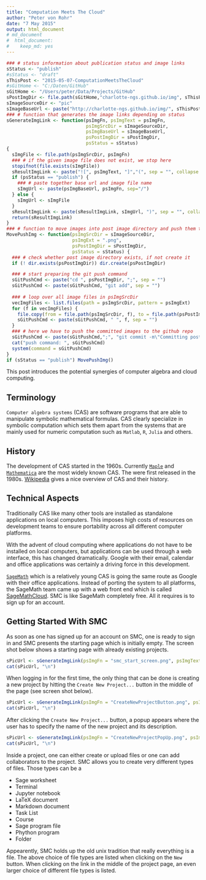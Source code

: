 ```yaml
---
title: "Computation Meets The Cloud"
author: "Peter von Rohr"
date: "7 May 2015"
output: html_document
# md_document
#  html_document:
#    keep_md: yes
---
```


```r
### # status information about publication status and image links
sStatus <- "publish"
#sStatus <- "draft"
sThisPost <- "2015-05-07-ComputationMeetsTheCloud"
#sGitHome <- "C:/Daten/GitHub"
sGitHome <- "/Users/peter/Data/Projects/GitHub"
sPostImgDir <- file.path(sGitHome,"charlotte-ngs.github.io/img", sThisPost)
sImageSourceDir <- "pic"
sImageBaseUrl <- paste("http://charlotte-ngs.github.io/img/", sThisPost, sep = "")
### # function that generates the image links depending on status
sGenerateImgLink <- function(psImgFn, psImgText = psImgFn, 
                             psImgSrcDir = sImageSourceDir,
                             psImgBaseUrl = sImageBaseUrl,
                             psPostImgDir = sPostImgDir, 
                             psStatus = sStatus)
{
  sImgFile <- file.path(psImgSrcDir, psImgFn)
  ### # if the given image file does not exist, we stop here
  stopifnot(file.exists(sImgFile))
  sResultImgLink <- paste("![", psImgText, "]","(", sep = "", collapse = "")
  if (psStatus == "publish") {
    ### # paste together base url and image file name
    sImgUrl <- paste(psImgBaseUrl, psImgFn, sep="/")
  } else {
    sImgUrl <- sImgFile
  }
  sResultImgLink <- paste(sResultImgLink, sImgUrl, ")", sep = "", collapse = "")
  return(sResultImgLink)
}
### # function to move images into post image directory and push them to github
MovePushImg <- function(psImgSrcDir = sImageSourceDir,
                        psImgExt = ".png",
                        psPostImgDir = sPostImgDir, 
                        psStatus = sStatus) {
  ### # check whether post image directory exists, if not create it
  if (! dir.exists(psPostImgDir)) dir.create(psPostImgDir)

  ### # start preparing the git push command
  sGitPushCmd <- paste("cd ", psPostImgDir, ";", sep = "")
  sGitPushCmd <- paste(sGitPushCmd, "git add", sep = "")
  
  ### # loop over all image files in psImgSrcDir
  vecImgFiles <- list.files(path = psImgSrcDir, pattern = psImgExt)
  for (f in vecImgFiles) {
    file.copy(from = file.path(psImgSrcDir, f), to = file.path(psPostImgDir, f))  
    sGitPushCmd <- paste(sGitPushCmd, " ", f, sep = "")
  }
  ### # here we have to push the committed images to the github repo
  sGitPushCmd <- paste(sGitPushCmd,";", "git commit -m\"Committing post image\";git push origin master", sep ="")
  cat("push command: ", sGitPushCmd)
  system(command = sGitPushCmd)
}
if (sStatus == "publish") MovePushImg()

```

This post introduces the potential synergies of computer algebra and cloud computing.

## Terminology
`Computer algebra systems` (CAS) are software programs that are able to manipulate symbolic mathematical formulas. CAS clearly specialize in symbolic computation which sets them apart from the systems that are mainly used for numeric computation such as `Matlab`, `R`, `Julia` and others. 

## History
The development of CAS started in the 1960s. Currently [`Maple`](http://www.maplesoft.com) and [`Mathematica`](http://www.wolfram.com/mathematica/) are the most widely known CAS. The were first released in the 1980s. [Wikipedia](http://en.wikipedia.org/wiki/Computer_algebra_system) gives a nice overview of CAS and their history. 

## Technical Aspects
Traditionally CAS like many other tools are installed as standalone applications on local computers. This imposes high costs of resources on development teams to ensure portability across all different computer platforms.

With the advent of cloud computing where applications do not have to be installed on local computers, but applications can be used through a web interface, this has changed dramatically. Google with their email, calendar and office applications was certainly a driving force in this development. 

[`SageMath`](http://www.sagemath.org) which is a relatively young CAS is going the same route as Google with their office applications. Instead of porting the system to all platforms, the SageMath team came up with a web front end which is called [SageMathCloud](http://cloud.sagemath.com). SMC is like SageMath completely free. All it requires is to sign up for an account. 

## Getting Started With SMC
As soon as one has signed up for an account on SMC, one is ready to sign in and SMC presents the starting page which is initially empty. The screen shot below shows a starting page with already existing projects. 

```r
sPicUrl <- sGenerateImgLink(psImgFn = "smc_start_screen.png", psImgText = "SMC start screen")
cat(sPicUrl, "\n")
```

When logging in for the first time, the only thing that can be done is creating a new project by hitting the `Create New Project...` button in the middle of the page (see screen shot below). 

```r
sPicUrl <- sGenerateImgLink(psImgFn = "CreateNewProjectButton.png", psImgText = "Create New Project Button")
cat(sPicUrl, "\n")
```


After clicking the `Create New Project...` button, a popup appears where the user has to specify the name of the new project and its description.

```r
sPicUrl <- sGenerateImgLink(psImgFn = "CreateNewProjectPopUp.png", psImgText = "Create New Project Popup")
cat(sPicUrl, "\n")
```


Inside a project, one can either create or upload files or one can add collaborators to the project. SMC allows you to create very different types of files. Those types can be a

* Sage worksheet
* Terminal
* Jupyter notebook
* LaTeX document
* Markdown document
* Task List
* Course
* Sage program file
* Phython program
* Folder

Appearently, SMC holds up the old unix tradition that really everything is a file. The above choice of file types are listed when clicking on the `New` button. When clicking on the link in the middle of the project page, an even larger choice of different file types is listed. 


